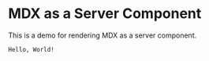 
# MDX as a Server Component

This is a demo for rendering MDX as a server component.

```
Hello, World!
```
